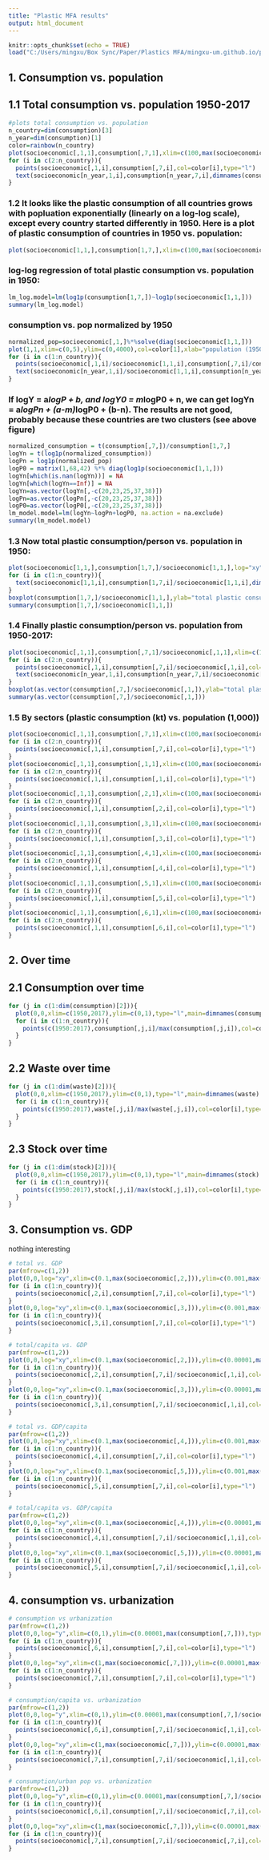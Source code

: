 ```yaml
---
title: "Plastic MFA results"
output: html_document
---
```


```r
knitr::opts_chunk$set(echo = TRUE)
load("C:/Users/mingxu/Box Sync/Paper/Plastics MFA/mingxu-um.github.io/plastics.RData")
```

## 1. Consumption vs. population

## 1.1 Total consumption vs. population 1950-2017
```r
#plots total consumption vs. population
n_country=dim(consumption)[3]
n_year=dim(consumption)[1]
color=rainbow(n_country)
plot(socioeconomic[,1,1],consumption[,7,1],xlim=c(100,max(socioeconomic[,1,])),ylim=c(0.01,max(consumption[,7,])),col=color[1],log="xy",xlab="population (1,000)",ylab="total plastic consumption (kton)",type = "l")
for (i in c(2:n_country)){
  points(socioeconomic[,1,i],consumption[,7,i],col=color[i],type="l")
  text(socioeconomic[n_year,1,i],consumption[n_year,7,i],dimnames(consumption)[[3]][i])
}
```

### 1.2 It looks like the plastic consumption of all countries grows with popluation exponentially (linearly on a log-log scale), except every country started differently in 1950. Here is a plot of plastic consumption of countries in 1950 vs. population:

```r
plot(socioeconomic[1,1,],consumption[1,7,],xlim=c(100,max(socioeconomic[,1,])),ylim=c(0.01,max(consumption[,7,])),col=color[1],log="xy",xlab="population-1950 (1,000)",ylab="total plastic consumption-1950 (kt)")
```

### log-log regression of total plastic consumption vs. population in 1950:
```r
lm_log.model=lm(log1p(consumption[1,7,])~log1p(socioeconomic[1,1,]))
summary(lm_log.model)
```

### consumption vs. pop normalized by 1950
```r
normalized_pop=socioeconomic[,1,]%*%solve(diag(socioeconomic[1,1,]))
plot(1,1,xlim=c(0,5),ylim=c(0,4000),col=color[1],xlab="population (1950=1)",ylab="total plastic consumption (kt) (1950=1)",type = "l")
for (i in c(1:n_country)){
  points(socioeconomic[,1,i]/socioeconomic[1,1,i],consumption[,7,i]/consumption[1,7,i],col=color[i],type="l")
  text(socioeconomic[n_year,1,i]/socioeconomic[1,1,i],consumption[n_year,7,i]/consumption[1,7,i],dimnames(consumption)[[3]][i])
}
```

### If logY = a*logP + b, and logY0 = m*logP0 + n, we can get logYn = a*logPn + (a-m)*logP0 + (b-n). The results are not good, probably because these countries are two clusters (see above figure)
```r
normalized_consumption = t(consumption[,7,])/consumption[1,7,]
logYn = t(log1p(normalized_consumption))
logPn = log1p(normalized_pop)
logP0 = matrix(1,68,42) %*% diag(log1p(socioeconomic[1,1,]))
logYn[which(is.nan(logYn))] = NA
logYn[which(logYn==Inf)] = NA
logYn=as.vector(logYn[,-c(20,23,25,37,38)])
logPn=as.vector(logPn[,-c(20,23,25,37,38)])
logP0=as.vector(logP0[,-c(20,23,25,37,38)])
lm_model.model=lm(logYn~logPn+logP0, na.action = na.exclude)
summary(lm_model.model)
```


### 1.3 Now total plastic consumption/person vs. population in 1950:
```r
plot(socioeconomic[1,1,],consumption[1,7,]/socioeconomic[1,1,],log="xy", col=color[1],xlab="population-1950 (1,000)",ylab="total plastic consumption/capita-1950 (t/capita)")
for (i in c(1:n_country)){
  text(socioeconomic[1,1,i],consumption[1,7,i]/socioeconomic[1,1,i],dimnames(consumption)[[3]][i])
}
boxplot(consumption[1,7,]/socioeconomic[1,1,],ylab="total plastic consumption/person-1950 (t/capita)")
summary(consumption[1,7,]/socioeconomic[1,1,])
```

### 1.4 Finally plastic consumption/person vs. population from 1950-2017:
```r
plot(socioeconomic[,1,1],consumption[,7,1]/socioeconomic[,1,1],xlim=c(100,max(socioeconomic[,1,])),ylim=c(0.00001,max(consumption[,7,]/socioeconomic[,1,])),col=color[1],log="xy",xlab="population (1,000)",ylab="total plastic consumption/capita (t/capita)",type = "l")
for (i in c(2:n_country)){
  points(socioeconomic[,1,i],consumption[,7,i]/socioeconomic[,1,i],col=color[i],type="l")
  text(socioeconomic[n_year,1,i],consumption[n_year,7,i]/socioeconomic[n_year,1,i],dimnames(consumption)[[3]][i])
}
boxplot(as.vector(consumption[,7,]/socioeconomic[,1,]),ylab="total plastic consumption/capita (t/capita)")
summary(as.vector(consumption[,7,]/socioeconomic[,1,]))
```

### 1.5 By sectors (plastic consumption (kt) vs. population (1,000))

```r
plot(socioeconomic[,1,1],consumption[,7,1],xlim=c(100,max(socioeconomic[,1,])),ylim=c(0.001,max(consumption[,7,])),col=color[1],log="xy",type = "l",xlab="", ylab="",main="total")
for (i in c(2:n_country)){
  points(socioeconomic[,1,i],consumption[,7,i],col=color[i],type="l")
}
plot(socioeconomic[,1,1],consumption[,1,1],xlim=c(100,max(socioeconomic[,1,])),ylim=c(0.001,max(consumption[,1,])),col=color[1],log="xy",type = "l",xlab="", ylab="",main="Packaging")
for (i in c(2:n_country)){
  points(socioeconomic[,1,i],consumption[,1,i],col=color[i],type="l")
}
plot(socioeconomic[,1,1],consumption[,2,1],xlim=c(100,max(socioeconomic[,1,])),ylim=c(0.001,max(consumption[,2,])),col=color[1],log="xy",type = "l",xlab="", ylab="",main="Building/Construction")
for (i in c(2:n_country)){
  points(socioeconomic[,1,i],consumption[,2,i],col=color[i],type="l")
}
plot(socioeconomic[,1,1],consumption[,3,1],xlim=c(100,max(socioeconomic[,1,])),ylim=c(0.001,max(consumption[,3,])),col=color[1],log="xy",type = "l",xlab="", ylab="",main="Transportation")
for (i in c(2:n_country)){
  points(socioeconomic[,1,i],consumption[,3,i],col=color[i],type="l")
}
plot(socioeconomic[,1,1],consumption[,4,1],xlim=c(100,max(socioeconomic[,1,])),ylim=c(0.001,max(consumption[,4,])),col=color[1],log="xy",type = "l",xlab="", ylab="",main="EE")
for (i in c(2:n_country)){
  points(socioeconomic[,1,i],consumption[,4,i],col=color[i],type="l")
}
plot(socioeconomic[,1,1],consumption[,5,1],xlim=c(100,max(socioeconomic[,1,])),ylim=c(0.001,max(consumption[,5,])),col=color[1],log="xy",type = "l",xlab="", ylab="",main="HH")
for (i in c(2:n_country)){
  points(socioeconomic[,1,i],consumption[,5,i],col=color[i],type="l")
}
plot(socioeconomic[,1,1],consumption[,6,1],xlim=c(100,max(socioeconomic[,1,])),ylim=c(0.001,max(consumption[,6,])),col=color[1],log="xy",type = "l",xlab="", ylab="",main="Other")
for (i in c(2:n_country)){
  points(socioeconomic[,1,i],consumption[,6,i],col=color[i],type="l")
}
```

## 2. Over time

## 2.1 Consumption over time

```r
for (j in c(1:dim(consumption)[2])){
  plot(0,0,xlim=c(1950,2017),ylim=c(0,1),type="l",main=dimnames(consumption)[[2]][j])
  for (i in c(1:n_country)){
    points(c(1950:2017),consumption[,j,i]/max(consumption[,j,i]),col=color[i],type="l")
  }
}
```

## 2.2 Waste over time

```r
for (j in c(1:dim(waste)[2])){
  plot(0,0,xlim=c(1950,2017),ylim=c(0,1),type="l",main=dimnames(waste)[[2]][j])
  for (i in c(1:n_country)){
    points(c(1950:2017),waste[,j,i]/max(waste[,j,i]),col=color[i],type="l")
  }
}
```

## 2.3 Stock over time
```r
for (j in c(1:dim(stock)[2])){
  plot(0,0,xlim=c(1950,2017),ylim=c(0,1),type="l",main=dimnames(stock)[[2]][j])
  for (i in c(1:n_country)){
    points(c(1950:2017),stock[,j,i]/max(stock[,j,i]),col=color[i],type="l")
  }
}
```

## 3. Consumption vs. GDP
nothing interesting

```r
# total vs. GDP
par(mfrow=c(1,2))
plot(0,0,log="xy",xlim=c(0.1,max(socioeconomic[,2,])),ylim=c(0.001,max(consumption[,7,])),type = "l",xlab="GDP current ($)", ylab="consumption total (kton)",main="Total")
for (i in c(1:n_country)){
  points(socioeconomic[,2,i],consumption[,7,i],col=color[i],type="l")
}
plot(0,0,log="xy",xlim=c(0.1,max(socioeconomic[,3,])),ylim=c(0.001,max(consumption[,7,])),type = "l",xlab="GDP constant ($)", ylab="consumption total (kton)",main="Total")
for (i in c(1:n_country)){
  points(socioeconomic[,3,i],consumption[,7,i],col=color[i],type="l")
}

# total/capita vs. GDP
par(mfrow=c(1,2))
plot(0,0,log="xy",xlim=c(0.1,max(socioeconomic[,2,])),ylim=c(0.00001,max(consumption[,7,]/socioeconomic[,1,])),type = "l",xlab="GDP current ($)", ylab="consumption/capita (t/a)",main="Total/capita")
for (i in c(1:n_country)){
  points(socioeconomic[,2,i],consumption[,7,i]/socioeconomic[,1,i],col=color[i],type="l")
}
plot(0,0,log="xy",xlim=c(0.1,max(socioeconomic[,3,])),ylim=c(0.00001,max(consumption[,7,]/socioeconomic[,1,])),type = "l",xlab="GDP constant ($)", ylab="consumption/capita (t/a)",main="Total/capita")
for (i in c(1:n_country)){
  points(socioeconomic[,3,i],consumption[,7,i]/socioeconomic[,1,i],col=color[i],type="l")
}

# total vs. GDP/capita
par(mfrow=c(1,2))
plot(0,0,log="xy",xlim=c(0.1,max(socioeconomic[,4,])),ylim=c(0.001,max(consumption[,7,])),type = "l",xlab="GDP current/person ($/1,000)", ylab="consumption total (kton)",main="Total")
for (i in c(1:n_country)){
  points(socioeconomic[,4,i],consumption[,7,i],col=color[i],type="l")
}
plot(0,0,log="xy",xlim=c(0.1,max(socioeconomic[,5,])),ylim=c(0.001,max(consumption[,7,])),type = "l",xlab="GDP constant/person ($/1,000)", ylab="consumption total (kton)",main="Total")
for (i in c(1:n_country)){
  points(socioeconomic[,5,i],consumption[,7,i],col=color[i],type="l")
}

# total/capita vs. GDP/capita
par(mfrow=c(1,2))
plot(0,0,log="xy",xlim=c(0.1,max(socioeconomic[,4,])),ylim=c(0.00001,max(consumption[,7,]/socioeconomic[,1,])),type = "l",xlab="GDP current/person ($/1,000)", ylab="consumption/capita (t/a)",main="Total/capita")
for (i in c(1:n_country)){
  points(socioeconomic[,4,i],consumption[,7,i]/socioeconomic[,1,i],col=color[i],type="l")
}
plot(0,0,log="xy",xlim=c(0.1,max(socioeconomic[,5,])),ylim=c(0.00001,max(consumption[,7,]/socioeconomic[,1,])),type = "l",xlab="GDP constant/person ($/1,000)", ylab="consumption/capita (t/a)",main="Total/capita")
for (i in c(1:n_country)){
  points(socioeconomic[,5,i],consumption[,7,i]/socioeconomic[,1,i],col=color[i],type="l")
}
```

## 4. consumption vs. urbanization
```r
# consumption vs urbanization
par(mfrow=c(1,2))
plot(0,0,log="y",xlim=c(0,1),ylim=c(0.00001,max(consumption[,7,])),type = "l",xlab="urbanization rate", ylab="consumption (kt)",main="Total vs. urbanization")
for (i in c(1:n_country)){
  points(socioeconomic[,6,i],consumption[,7,i],col=color[i],type="l")
}
plot(0,0,log="xy",xlim=c(1,max(socioeconomic[,7,])),ylim=c(0.00001,max(consumption[,7,])),type = "l",xlab="urban pop (1,000)", ylab="consumption (kt)",main="Total vs. urban pop")
for (i in c(1:n_country)){
  points(socioeconomic[,7,i],consumption[,7,i],col=color[i],type="l")
}

# consumption/capita vs. urbanization
par(mfrow=c(1,2))
plot(0,0,log="y",xlim=c(0,1),ylim=c(0.00001,max(consumption[,7,]/socioeconomic[,1,])),type = "l",xlab="urbanization rate", ylab="consumption/capita (t/c)",main="Total/capita vs. urbanization")
for (i in c(1:n_country)){
  points(socioeconomic[,6,i],consumption[,7,i]/socioeconomic[,1,i],col=color[i],type="l")
}
plot(0,0,log="xy",xlim=c(1,max(socioeconomic[,7,])),ylim=c(0.00001,max(consumption[,7,]/socioeconomic[,1,])),type = "l",xlab="urban pop (1,000)", ylab="consumption/capita (t/c)",main="Total/capita vs. urban pop")
for (i in c(1:n_country)){
  points(socioeconomic[,7,i],consumption[,7,i]/socioeconomic[,1,i],col=color[i],type="l")
}

# consumption/urban pop vs. urbanization
par(mfrow=c(1,2))
plot(0,0,log="y",xlim=c(0,1),ylim=c(0.00001,max(consumption[,7,]/socioeconomic[,7,])),type = "l",xlab="urbanization rate", ylab="consumption/urban pop (t/c)",main="Total/urban pop vs. urbanization")
for (i in c(1:n_country)){
  points(socioeconomic[,6,i],consumption[,7,i]/socioeconomic[,7,i],col=color[i],type="l")
}
plot(0,0,log="xy",xlim=c(1,max(socioeconomic[,7,])),ylim=c(0.00001,max(consumption[,7,]/socioeconomic[,7,])),type = "l",xlab="urban pop (1,000)", ylab="consumption/urban pop (t/c)",main="Total/uban pop vs. urban pop")
for (i in c(1:n_country)){
  points(socioeconomic[,7,i],consumption[,7,i]/socioeconomic[,7,i],col=color[i],type="l")
}
```